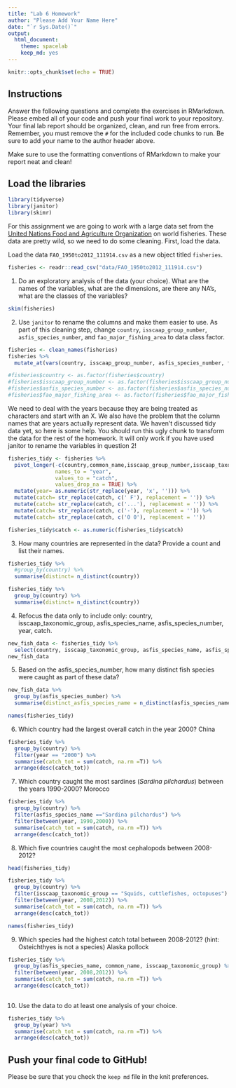 ```yaml
---
title: "Lab 6 Homework"
author: "Please Add Your Name Here"
date: "`r Sys.Date()`"
output:
  html_document: 
    theme: spacelab
    keep_md: yes
---
```


```r
knitr::opts_chunk$set(echo = TRUE)
```

## Instructions
Answer the following questions and complete the exercises in RMarkdown. Please embed all of your code and push your final work to your repository. Your final lab report should be organized, clean, and run free from errors. Remember, you must remove the `#` for the included code chunks to run. Be sure to add your name to the author header above.  

Make sure to use the formatting conventions of RMarkdown to make your report neat and clean!  

## Load the libraries
```r
library(tidyverse)
library(janitor)
library(skimr)
```

For this assignment we are going to work with a large data set from the [United Nations Food and Agriculture Organization](http://www.fao.org/about/en/) on world fisheries. These data are pretty wild, so we need to do some cleaning. First, load the data.  

Load the data `FAO_1950to2012_111914.csv` as a new object titled `fisheries`.
```r
fisheries <- readr::read_csv("data/FAO_1950to2012_111914.csv")
```

1. Do an exploratory analysis of the data (your choice). What are the names of the variables, what are the dimensions, are there any NA's, what are the classes of the variables?  
```r
skim(fisheries)
```

2. Use `janitor` to rename the columns and make them easier to use. As part of this cleaning step, change `country`, `isscaap_group_number`, `asfis_species_number`, and `fao_major_fishing_area` to data class factor. 
```r
fisheries <- clean_names(fisheries)
fisheries %>% 
  mutate_at(vars(country, isscaap_group_number, asfis_species_number, fao_major_fishing_area), factor)
```

```r
#fisheries$country <- as.factor(fisheries$country)
#fisheries$isscaap_group_number <- as.factor(fisheries$isscaap_group_number)
#fisheries$asfis_species_number <- as.factor(fisheries$asfis_species_number)
#fisheries$fao_major_fishing_area <- as.factor(fisheries$fao_major_fishing_area)
```

We need to deal with the years because they are being treated as characters and start with an X. We also have the problem that the column names that are years actually represent data. We haven't discussed tidy data yet, so here is some help. You should run this ugly chunk to transform the data for the rest of the homework. It will only work if you have used janitor to rename the variables in question 2!
```r
fisheries_tidy <- fisheries %>% 
  pivot_longer(-c(country,common_name,isscaap_group_number,isscaap_taxonomic_group,asfis_species_number,asfis_species_name,fao_major_fishing_area,measure),
               names_to = "year",
               values_to = "catch",
               values_drop_na = TRUE) %>% 
  mutate(year= as.numeric(str_replace(year, 'x', ''))) %>% 
  mutate(catch= str_replace(catch, c(' F'), replacement = '')) %>% 
  mutate(catch= str_replace(catch, c('...'), replacement = '')) %>% 
  mutate(catch= str_replace(catch, c('-'), replacement = '')) %>% 
  mutate(catch= str_replace(catch, c('0 0'), replacement = ''))

fisheries_tidy$catch <- as.numeric(fisheries_tidy$catch)
```

3. How many countries are represented in the data? Provide a count and list their names.
```r
fisheries_tidy %>% 
  #group_by(country) %>% 
  summarise(distinct= n_distinct(country))
```

```r
fisheries_tidy %>% 
  group_by(country) %>% 
  summarise(distinct= n_distinct(country))
```

4. Refocus the data only to include only: country, isscaap_taxonomic_group, asfis_species_name, asfis_species_number, year, catch.
```r
new_fish_data <- fisheries_tidy %>% 
  select(country, isscaap_taxonomic_group, asfis_species_name, asfis_species_number, year, catch)
new_fish_data
```

5. Based on the asfis_species_number, how many distinct fish species were caught as part of these data?
```r
new_fish_data %>% 
  group_by(asfis_species_number) %>% 
  summarise(distinct_asfis_species_name = n_distinct(asfis_species_name))
```
```r
names(fisheries_tidy)
```

6. Which country had the largest overall catch in the year 2000? China
```r
fisheries_tidy %>% 
  group_by(country) %>% 
  filter(year == "2000") %>% 
  summarise(catch_tot = sum(catch, na.rm =T)) %>% 
  arrange(desc(catch_tot))
```

7. Which country caught the most sardines (_Sardina pilchardus_) between the years 1990-2000? Morocco
```r
fisheries_tidy %>% 
  group_by(country) %>% 
  filter(asfis_species_name =="Sardina pilchardus") %>% 
  filter(between(year, 1990,2000)) %>% 
  summarise(catch_tot = sum(catch, na.rm =T)) %>% 
  arrange(desc(catch_tot))
```

8. Which five countries caught the most cephalopods between 2008-2012?
```r
head(fisheries_tidy)
```


```r
fisheries_tidy %>% 
  group_by(country) %>% 
  filter(isscaap_taxonomic_group == "Squids, cuttlefishes, octopuses") %>% 
  filter(between(year, 2008,2012)) %>% 
  summarise(catch_tot = sum(catch, na.rm =T)) %>% 
  arrange(desc(catch_tot))
```
```r
names(fisheries_tidy)
```

9. Which species had the highest catch total between 2008-2012? (hint: Osteichthyes is not a species) Alaska pollock 
```r
fisheries_tidy %>% 
  group_by(asfis_species_name, common_name, isscaap_taxonomic_group) %>% 
  filter(between(year, 2008,2012)) %>% 
  summarise(catch_tot = sum(catch, na.rm =T)) %>% 
  arrange(desc(catch_tot))
  
```

10. Use the data to do at least one analysis of your choice.
```r
fisheries_tidy %>% 
  group_by(year) %>% 
  summarise(catch_tot = sum(catch, na.rm =T)) %>% 
  arrange(desc(catch_tot))
```

## Push your final code to GitHub!
Please be sure that you check the `keep md` file in the knit preferences.   